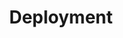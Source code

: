 ---
title: 'Deployment'
sidebarTitle: 'Deployment'
description: 'Display inline code and code blocks'
icon: 'server'
---